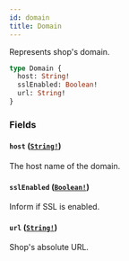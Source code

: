 ```yaml
---
id: domain
title: Domain
---
```


Represents shop's domain.

```graphql
type Domain {
  host: String!
  sslEnabled: Boolean!
  url: String!
}
```

### Fields

#### `host` ([`String!`](/api-reference/scalars/string.mdx))

The host name of the domain.

#### `sslEnabled` ([`Boolean!`](/api-reference/scalars/boolean.mdx))

Inform if SSL is enabled.

#### `url` ([`String!`](/api-reference/scalars/string.mdx))

Shop's absolute URL.
